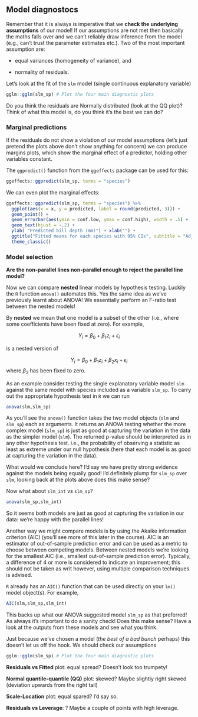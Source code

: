 ## Model diagnostocs

Remember that it is always is imperative that we **check the underlying assumptions** of our model! If our assumptions are not met then basically the maths falls over and we can't reliably draw inference from the model (e.g., can't trust the parameter estimates etc.). Two of the most important assumption are:

  + equal variances (homogeneity of variance), and 
  
  + normality of residuals. 
  
Let's look at the fit of the `slm` model (single continuous explanatory variable)

```r
gglm::gglm(slm_sp) # Plot the four main diagnostic plots
```

Do you think the residuals are Normally distributed (look at the QQ plot)? Think of what this model is, do you think it's the best we can do? 

### Marginal predictions

If the residuals do not show a violation of our model assumptions (let's just pretend the plots above don't show anything for concern) we can produce margins plots, which show the marginal effect of a predictor, holding other variables constant.

The `ggpredict()` function from the `ggeffects` package can be used for this:

```r
ggeffects::ggpredict(slm_sp, terms = "species")
```

We can even plot the marginal effects:

```r
ggeffects::ggpredict(slm_sp, terms = "species") %>% 
  ggplot(aes(x = x, y = predicted, label = round(predicted, 3))) +
  geom_point() +
  geom_errorbar(aes(ymin = conf.low, ymax = conf.high), width = .5) +
  geom_text(hjust = -.2) +
  ylab( "Predicted bill depth (mm)") + xlab("") +
  ggtitle("Fitted means for each species with 95% CIs", subtitle = "Adjusted for bill_length_mm = 43.99") +
  theme_classic()

```

### Model selection

**Are the non-parallel lines non-parallel enough to reject the parallel line model?** 

Now we can compare **nested** linear models by hypothesis testing. Luckily the `R` function `anova()` automates this. Yes the same idea as we've previously learnt about ANOVA! We essentially perform an F-ratio test between the nested models! 

By **nested** we mean that one model is a subset of the other (i.e., where some coefficients have been fixed at zero). For example,

$$Y_i = \beta_0 + \beta_1z_i + \epsilon_i$$

is a nested version of

$$Y_i = \beta_0 + \beta_1z_i + \beta_2x_i + \epsilon_i$$ where $\beta_2$ has been fixed to zero.

As an example consider testing the single explanatory variable model `slm` against the same model with species included as a variable  `slm_sp`. To carry out the appropriate hypothesis test in `R` we can run

```r
anova(slm,slm_sp)
```
As you'll see the `anova()` function takes the two model objects (`slm` and `slm_sp`) each as arguments. It returns an ANOVA testing whether the more complex model (`slm_sp`) is just as good at capturing the variation in the data as the simpler model (`slm`). The returned p-value should be interpreted as in any other hypothesis test. i.e., the probability of observing a statistic as least as extreme under our null hypothesis (here that each model is as good at capturing the variation in the data).

What would we conclude here? I'd say we have pretty strong evidence against the models being equally good! I'd definitely plump for `slm_sp` over `slm`, looking back at the plots above does this make sense?

Now what about `slm_int` vs `slm_sp`?

```r
anova(slm_sp,slm_int)
```
So it seems both models are just as good at capturing the variation in our data: we're happy with the parallel lines!

Another way we might compare models is by using the Akaike information criterion (AIC) (you'll see more of this later in the course). AIC is an estimator of out-of-sample prediction error and can be used as a metric to choose between competing models. Between nested models we're looking for the smallest AIC (i.e., smallest out-of-sample prediction error). Typically, a difference of 4 or more is considered to indicate an improvement; this should not be taken as writ however, using multiple comparison techniques is advised.

`R` already has an `AIC()` function that can be used directly on your `lm()` model object(s). For example,

```r
AIC(slm,slm_sp,slm_int)
```


This backs up what our ANOVA suggested model `slm_sp` as that preferred! As always it's important to do a sanity check! Does this make sense? Have a look at the outputs from these models and see what you think.

Just because we've chosen a model (*the best of a bad bunch* perhaps) this doesn't let us off the hook. We should check our assumptions

```r
gglm::gglm(slm_sp) # Plot the four main diagnostic plots
```

**Residuals vs Fitted** plot: equal spread? Doesn't look too trumpety! 

**Normal quantile-quantile (QQ)** plot: skewed? Maybe slightly right skewed (deviation upwards from the right tail)

**Scale-Location** plot: equal spared? I'd say so.

**Residuals vs Leverage**: ? Maybe a couple of points with high leverage.